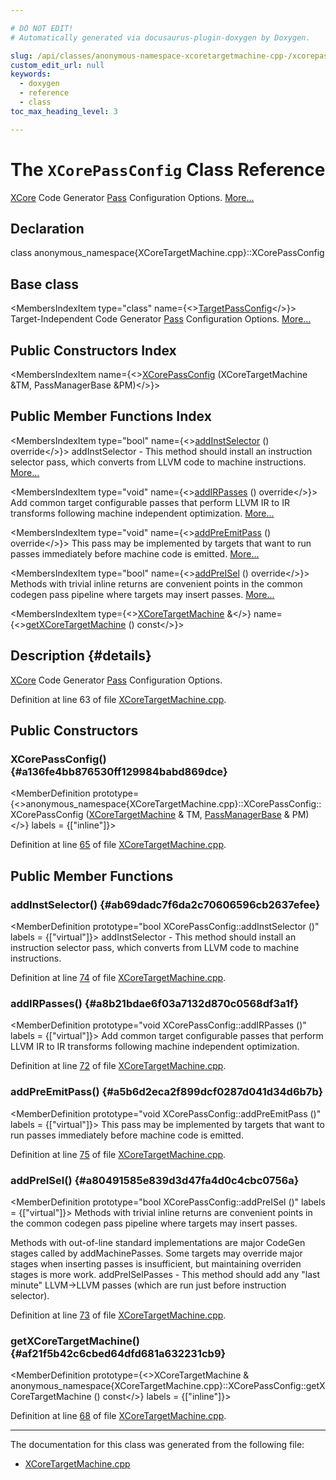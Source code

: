 ```yaml
---

# DO NOT EDIT!
# Automatically generated via docusaurus-plugin-doxygen by Doxygen.

slug: /api/classes/anonymous-namespace-xcoretargetmachine-cpp-/xcorepassconfig
custom_edit_url: null
keywords:
  - doxygen
  - reference
  - class
toc_max_heading_level: 3

---
```





# The `XCorePassConfig` Class Reference

<DoxygenPage pluginConfig={pluginConfig}>

<a href="/docs/api/namespaces/llvm/xcore">XCore</a> Code Generator <a href="/docs/api/classes/llvm/pass">Pass</a> Configuration Options. <a href="#details">More...</a>

## Declaration

<CodeBlock>class anonymous_namespace{XCoreTargetMachine.cpp}::XCorePassConfig</CodeBlock>

## Base class

<MembersIndex>

<MembersIndexItem
  type="class"
  name={<><a href="/docs/api/classes/llvm/targetpassconfig">TargetPassConfig</a></>}>
Target-Independent Code Generator <a href="/docs/api/classes/llvm/pass">Pass</a> Configuration Options. <a href="/docs/api/classes/llvm/targetpassconfig/#details">More...</a>
</MembersIndexItem>

</MembersIndex>

## Public Constructors Index

<MembersIndex>

<MembersIndexItem
  name={<><a href="#a136fe4bb876530ff129984babd869dce">XCorePassConfig</a> (XCoreTargetMachine &amp;TM, PassManagerBase &amp;PM)</>}>
</MembersIndexItem>

</MembersIndex>

## Public Member Functions Index

<MembersIndex>

<MembersIndexItem
  type="bool"
  name={<><a href="#ab69dadc7f6da2c70606596cb2637efee">addInstSelector</a> () override</>}>
addInstSelector - This method should install an instruction selector pass, which converts from LLVM code to machine instructions. <a href="#ab69dadc7f6da2c70606596cb2637efee">More...</a>
</MembersIndexItem>

<MembersIndexItem
  type="void"
  name={<><a href="#a8b21bdae6f03a7132d870c0568df3a1f">addIRPasses</a> () override</>}>
Add common target configurable passes that perform LLVM IR to IR transforms following machine independent optimization. <a href="#a8b21bdae6f03a7132d870c0568df3a1f">More...</a>
</MembersIndexItem>

<MembersIndexItem
  type="void"
  name={<><a href="#a5b6d2eca2f899dcf0287d041d34d6b7b">addPreEmitPass</a> () override</>}>
This pass may be implemented by targets that want to run passes immediately before machine code is emitted. <a href="#a5b6d2eca2f899dcf0287d041d34d6b7b">More...</a>
</MembersIndexItem>

<MembersIndexItem
  type="bool"
  name={<><a href="#a80491585e839d3d47fa4d0c4cbc0756a">addPreISel</a> () override</>}>
Methods with trivial inline returns are convenient points in the common codegen pass pipeline where targets may insert passes. <a href="#a80491585e839d3d47fa4d0c4cbc0756a">More...</a>
</MembersIndexItem>

<MembersIndexItem
  type={<><a href="/docs/api/classes/llvm/xcoretargetmachine">XCoreTargetMachine</a> &amp;</>}
  name={<><a href="#af21f5b42c6cbed64dfd681a632231cb9">getXCoreTargetMachine</a> () const</>}>
</MembersIndexItem>

</MembersIndex>

## Description {#details}

<a href="/docs/api/namespaces/llvm/xcore">XCore</a> Code Generator <a href="/docs/api/classes/llvm/pass">Pass</a> Configuration Options.

Definition at line 63 of file <a href="/docs/api/files/lib/lib/target/lib/target/xcore/xcoretargetmachine-cpp">XCoreTargetMachine.cpp</a>.

<SectionDefinition>

## Public Constructors

### XCorePassConfig() {#a136fe4bb876530ff129984babd869dce}

<MemberDefinition
  prototype={<>anonymous&#95;namespace&#123;XCoreTargetMachine.cpp&#125;::XCorePassConfig::XCorePassConfig (<a href="/docs/api/classes/llvm/xcoretargetmachine">XCoreTargetMachine</a> &amp; TM, <a href="/docs/api/classes/llvm/legacy/passmanagerbase">PassManagerBase</a> &amp; PM)</>}
  labels = {["inline"]}>

Definition at line <a href="/docs/api/files/lib/lib/target/lib/target/xcore/xcoretargetmachine-cpp/#l00065">65</a> of file <a href="/docs/api/files/lib/lib/target/lib/target/xcore/xcoretargetmachine-cpp">XCoreTargetMachine.cpp</a>.
</MemberDefinition>

</SectionDefinition>

<SectionDefinition>

## Public Member Functions

### addInstSelector() {#ab69dadc7f6da2c70606596cb2637efee}

<MemberDefinition
  prototype="bool XCorePassConfig::addInstSelector ()"
  labels = {["virtual"]}>
addInstSelector - This method should install an instruction selector pass, which converts from LLVM code to machine instructions.

Definition at line <a href="/docs/api/files/lib/lib/target/lib/target/xcore/xcoretargetmachine-cpp/#l00074">74</a> of file <a href="/docs/api/files/lib/lib/target/lib/target/xcore/xcoretargetmachine-cpp">XCoreTargetMachine.cpp</a>.
</MemberDefinition>

### addIRPasses() {#a8b21bdae6f03a7132d870c0568df3a1f}

<MemberDefinition
  prototype="void XCorePassConfig::addIRPasses ()"
  labels = {["virtual"]}>
Add common target configurable passes that perform LLVM IR to IR transforms following machine independent optimization.

Definition at line <a href="/docs/api/files/lib/lib/target/lib/target/xcore/xcoretargetmachine-cpp/#l00072">72</a> of file <a href="/docs/api/files/lib/lib/target/lib/target/xcore/xcoretargetmachine-cpp">XCoreTargetMachine.cpp</a>.
</MemberDefinition>

### addPreEmitPass() {#a5b6d2eca2f899dcf0287d041d34d6b7b}

<MemberDefinition
  prototype="void XCorePassConfig::addPreEmitPass ()"
  labels = {["virtual"]}>
This pass may be implemented by targets that want to run passes immediately before machine code is emitted.

Definition at line <a href="/docs/api/files/lib/lib/target/lib/target/xcore/xcoretargetmachine-cpp/#l00075">75</a> of file <a href="/docs/api/files/lib/lib/target/lib/target/xcore/xcoretargetmachine-cpp">XCoreTargetMachine.cpp</a>.
</MemberDefinition>

### addPreISel() {#a80491585e839d3d47fa4d0c4cbc0756a}

<MemberDefinition
  prototype="bool XCorePassConfig::addPreISel ()"
  labels = {["virtual"]}>
Methods with trivial inline returns are convenient points in the common codegen pass pipeline where targets may insert passes.

Methods with out-of-line standard implementations are major CodeGen stages called by addMachinePasses. Some targets may override major stages when inserting passes is insufficient, but maintaining overriden stages is more work. addPreISelPasses - This method should add any &quot;last minute&quot; LLVM-&gt;LLVM passes (which are run just before instruction selector).

Definition at line <a href="/docs/api/files/lib/lib/target/lib/target/xcore/xcoretargetmachine-cpp/#l00073">73</a> of file <a href="/docs/api/files/lib/lib/target/lib/target/xcore/xcoretargetmachine-cpp">XCoreTargetMachine.cpp</a>.
</MemberDefinition>

### getXCoreTargetMachine() {#af21f5b42c6cbed64dfd681a632231cb9}

<MemberDefinition
  prototype={<>XCoreTargetMachine &amp; anonymous&#95;namespace&#123;XCoreTargetMachine.cpp&#125;::XCorePassConfig::getXCoreTargetMachine () const</>}
  labels = {["inline"]}>

Definition at line <a href="/docs/api/files/lib/lib/target/lib/target/xcore/xcoretargetmachine-cpp/#l00068">68</a> of file <a href="/docs/api/files/lib/lib/target/lib/target/xcore/xcoretargetmachine-cpp">XCoreTargetMachine.cpp</a>.
</MemberDefinition>

</SectionDefinition>

<hr/>

The documentation for this class was generated from the following file:

<ul>
<li><a href="/docs/api/files/lib/lib/target/lib/target/xcore/xcoretargetmachine-cpp">XCoreTargetMachine.cpp</a></li>
</ul>

</DoxygenPage>
